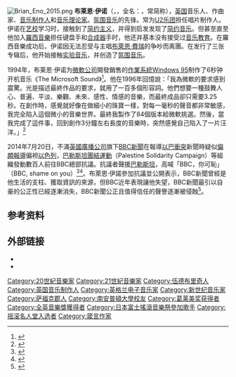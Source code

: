 {{noteTA|G1=People}}
[[File:Brian_Eno_2015.png|thumb]]
'''布莱恩·伊诺'''（{{bd|1948年|5月15日|}}，{{lang-en|'''Brian Eno'''}}，全名：{{lang|en|'''Brian Peter George St. John le Baptiste de la Salle Eno'''}}，常简称{{lang|en|'''Eno'''}}），[[英国|英国]]音乐人、作曲家、[[音乐制作人|音乐制作人]]和[[音乐理论家|音乐理论家]]。[[氛围音乐|氛围音乐]]的先锋。常为[[U2乐团|U2乐团]]担任唱片制作人。伊诺在[[艺校|艺校]]学习时，接触到了[[简约主义|简约主义]]，并得到启发发现了[[简约音乐|简约音乐]]。但甚至直至他加入[[羅西音樂|羅西音樂]]担任键盘手和[[合成器|合成器]]手时，他还并基本没有接受过[[音乐教育|音乐教育]]。在羅西音樂成功后，伊诺因无法忍受与主唱[[布萊恩·費瑞|布萊恩·費瑞]]的争吵而离團。在发行了三张专辑后，他开始接触[[实验音乐|实验音乐]]，并创造了[[氛围音乐|氛围音乐]]。

1994年，布莱恩·伊诺为[[微軟公司|微軟公司]]開發銷售的[[作業系統|作業系統]][[Windows_95|Windows 95]]制作了6秒钟开机音乐《The Microsoft Sound》<ref>{{cite web|url=http://www.minyanville.com/businessmarkets/articles/intel-microsoft-research-in-motion-apple/5/25/2010/id/28465?refresh=1|title=Who Created The Windows Start-Up Sound?|last=Rohrlich|first=Justin|date=2010-05-25|work=Minyanville's Wall Street|accessdate=2013-06-18|archive-url=https://web.archive.org/web/20131104221227/http://www.minyanville.com/businessmarkets/articles/intel-microsoft-research-in-motion-apple/5/25/2010/id/28465?refresh=1|archive-date=2013-11-04|dead-url=yes}}</ref>。他在1996年回憶說：「我為微軟的要求感到震驚。光是描述最終作品的要求，就用了一百多個形容詞。他們想要一種鼓舞人心、普遍、平淡、樂觀、未來、感性、情感的音樂，而最終成品卻只需要3.25秒。在創作時，感覺就好像在做細小的珠寶一樣，對每一毫秒的聲音都非常敏感，我完全陷入這個微小的音樂世界。最終我製作了84個版本給微軟挑選。然後，當我完成了這件事，回到創作3分鐘左右長度的音樂時，突然感覺自己陷入了一片汪洋。」<ref>{{Cite news |author=Joel Selvin, Chronicle Pop Music Critic |url=http://www.sfgate.com/default/article/Q-and-A-With-Brian-Eno-2979740.php |title=Q and A With Brian Eno |work=[[舊金山紀事報|舊金山紀事報]] |date=1996-06-02 |accessdate=2012-06-19 |archive-date=2012-10-28 |archive-url=https://web.archive.org/web/20121028193008/http://www.sfgate.com/default/article/Q-and-A-With-Brian-Eno-2979740.php |dead-url=no }}</ref>

2014年7月20日，不滿[[英國廣播公司|英國廣播公司]]旗下[[BBC新聞|BBC新聞]]在報導[[以巴衝突|以巴衝突]]新聞時疑似[[偏頗報導|偏頗報導]]偏袒[[以色列|以色列]]，[[巴勒斯坦團結運動|巴勒斯坦團結運動]]（Palestine Solidarity Campaign）等組織發動數百人前往BBC總部抗議。抗議者聲援[[巴勒斯坦|巴勒斯坦]]，高喊「BBC，你可恥」（BBC, shame on you）<ref>{{Cite web |url=http://www.theguardian.com/media/2014/jul/16/bbc-defends-coverage-israeli-airstrikes-gaza-palestinian |title=存档副本 |access-date=2021-02-12 |archive-date=2021-03-09 |archive-url=https://web.archive.org/web/20210309193310/https://www.theguardian.com/media/2014/jul/16/bbc-defends-coverage-israeli-airstrikes-gaza-palestinian |dead-url=no }}</ref><ref>{{Cite web |url=http://www.ibtimes.co.uk/israel-gaza-attacks-pro-palestine-protesters-accuse-bbc-biased-reporting-1456880 |title=存档副本 |access-date=2021-02-12 |archive-date=2020-09-24 |archive-url=https://web.archive.org/web/20200924155445/https://www.ibtimes.co.uk/israel-gaza-attacks-pro-palestine-protesters-accuse-bbc-biased-reporting-1456880 |dead-url=no }}</ref>。布萊恩·伊諾參加抗議並公開表示，BBC新聞曾經是他生活的支柱、獲取資訊的來源，但BBC近年表現讓他失望，BBC新聞最引以自豪的公正性已經逐漸消失，BBC新聞公正且值得信任的聲譽逐漸被侵蝕<ref>{{Cite news |url=http://commagazine.twmedia.org/?p=1313  |author=螺螺|title=以巴衝突報導不公 英巴勒斯坦組織抗議BBC |work=[[共誌|共誌]] |date=2014-08-15 |accessdate=2021-02-12 |language=zh-tw}}</ref>。

== 参考资料 ==
{{reflist}}

== 外部链接 ==
* {{discogs artist|Brian Eno}}
* {{IMDb name|id=0006061|name=Brian Eno}}
{{摇滚名人堂2019届入选者}}
{{Authority control}}

{{DEFAULTSORT:Eno, Brian}}
[[Category:20世紀音樂家|Category:20世紀音樂家]]
[[Category:21世紀音樂家|Category:21世紀音樂家]]
[[Category:伍德布里奇人|Category:伍德布里奇人]]
[[Category:英国音乐制作人|Category:英国音乐制作人]]
[[Category:英格兰电子音乐家|Category:英格兰电子音乐家]]
[[Category:新世纪音乐家|Category:新世纪音乐家]]
[[Category:萨福克郡人|Category:萨福克郡人]]
[[Category:南安普頓大學校友|Category:南安普頓大學校友]]
[[Category:葛莱美奖获得者|Category:葛莱美奖获得者]]
[[Category:全英音樂獎獲得者|Category:全英音樂獎獲得者]]
[[Category:日本富士搖滾音樂祭參加歌手|Category:日本富士搖滾音樂祭參加歌手]]
[[Category:摇滚名人堂入选者|Category:摇滚名人堂入选者]]
[[Category:箴言作家|Category:箴言作家]]